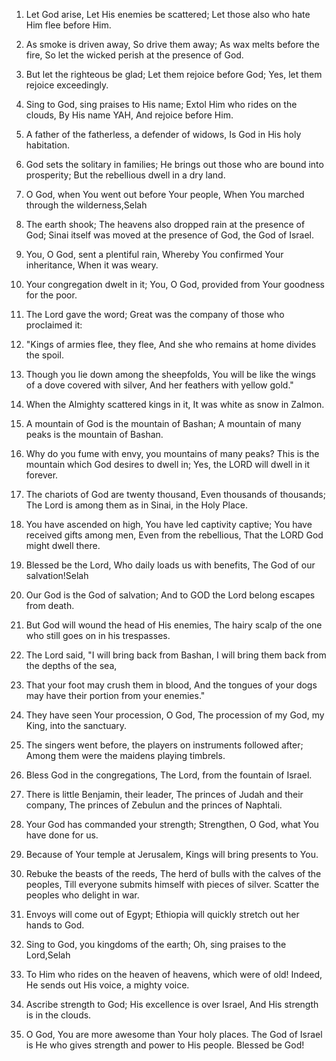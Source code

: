 
1. Let God arise, Let His enemies be scattered; Let those also who hate Him flee before Him.

2. As smoke is driven away, So drive them away; As wax melts before the fire, So let the wicked perish at the presence of God.

3. But let the righteous be glad; Let them rejoice before God; Yes, let them rejoice exceedingly.

4. Sing to God, sing praises to His name; Extol Him who rides on the clouds, By His name YAH, And rejoice before Him.

5. A father of the fatherless, a defender of widows, Is God in His holy habitation.

6. God sets the solitary in families; He brings out those who are bound into prosperity; But the rebellious dwell in a dry land.

7. O God, when You went out before Your people, When You marched through the wilderness,Selah

8. The earth shook; The heavens also dropped rain at the presence of God; Sinai itself was moved at the presence of God, the God of Israel.

9. You, O God, sent a plentiful rain, Whereby You confirmed Your inheritance, When it was weary.

10. Your congregation dwelt in it; You, O God, provided from Your goodness for the poor.

11. The Lord gave the word; Great was the company of those who proclaimed it:

12. "Kings of armies flee, they flee, And she who remains at home divides the spoil.

13. Though you lie down among the sheepfolds, You will be like the wings of a dove covered with silver, And her feathers with yellow gold."

14. When the Almighty scattered kings in it, It was white as snow in Zalmon.

15. A mountain of God is the mountain of Bashan; A mountain of many peaks is the mountain of Bashan.

16. Why do you fume with envy, you mountains of many peaks? This is the mountain which God desires to dwell in; Yes, the LORD will dwell in it forever.

17. The chariots of God are twenty thousand, Even thousands of thousands; The Lord is among them as in Sinai, in the Holy Place.

18. You have ascended on high, You have led captivity captive; You have received gifts among men, Even from the rebellious, That the LORD God might dwell there.

19. Blessed be the Lord, Who daily loads us with benefits, The God of our salvation!Selah

20. Our God is the God of salvation; And to GOD the Lord belong escapes from death.

21. But God will wound the head of His enemies, The hairy scalp of the one who still goes on in his trespasses.

22. The Lord said, "I will bring back from Bashan, I will bring them back from the depths of the sea,

23. That your foot may crush them in blood, And the tongues of your dogs may have their portion from your enemies."

24. They have seen Your procession, O God, The procession of my God, my King, into the sanctuary.

25. The singers went before, the players on instruments followed after; Among them were the maidens playing timbrels.

26. Bless God in the congregations, The Lord, from the fountain of Israel.

27. There is little Benjamin, their leader, The princes of Judah and their company, The princes of Zebulun and the princes of Naphtali.

28. Your God has commanded your strength; Strengthen, O God, what You have done for us.

29. Because of Your temple at Jerusalem, Kings will bring presents to You.

30. Rebuke the beasts of the reeds, The herd of bulls with the calves of the peoples, Till everyone submits himself with pieces of silver. Scatter the peoples who delight in war.

31. Envoys will come out of Egypt; Ethiopia will quickly stretch out her hands to God.

32. Sing to God, you kingdoms of the earth; Oh, sing praises to the Lord,Selah

33. To Him who rides on the heaven of heavens, which were of old! Indeed, He sends out His voice, a mighty voice.

34. Ascribe strength to God; His excellence is over Israel, And His strength is in the clouds.

35. O God, You are more awesome than Your holy places. The God of Israel is He who gives strength and power to His people. Blessed be God!


